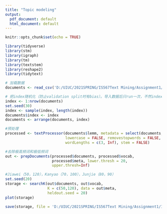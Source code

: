 ---
title: "Topic modeling"
output:
  pdf_document: default
  html_document: default
---

```{r setup, include=FALSE}
knitr::opts_chunk$set(echo = TRUE)
```

```{r,warning = FALSE}
library(tidyverse)
library(stm)
library(igraph)
library(tm)
library(textstem)
library(reshape2)
library(tidytext)
```

```{r}
# 加载数据
documents <- read_csv('D:/UIUC/2021SPRING/IS567Text Mining/Assignment1/IS557finalProj/cleandata.csv.gz')
```


```{r}
# 把index随机化（防止validation split时有bias）。导入数据后只run一次，不然index会变
index <- 1:nrow(documents)
set.seed(30)
index <- sample(index, length(index))
documents$index <- index
documents <- arrange(documents, index)
```



```{r}
#预处理
processed <- textProcessor(documents$lemm, metadata = select(documents, -text), 
                           lowercase = FALSE, removestopwords = FALSE, 
                           wordLengths = c(3, Inf), stem = FALSE)
```


```{r}
#去除极高频词和极低频词
out <- prepDocuments(processed$documents, processed$vocab, 
                     processed$meta, lower.thresh = 20,
                     upper.thresh=Inf)

```

```{r}
#Jiawei（50，120），Kanyao（70，100），Junjie（80，90）
set.seed(20)
storage <- searchK(out$documents, out$vocab, 
                   K = c(50,120), data = out$meta, 
                   heldout.seed = 20)
plot(storage)
```


```{r}
save(storage, file = 'D:/UIUC/2021SPRING/IS567Text Mining/Assignment1/IS557finalProj/storage.RData')
```












